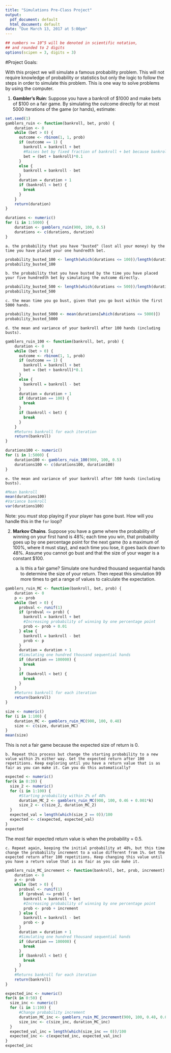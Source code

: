 ```yaml
---
title: "Simulations Pre-Class Project"
output:
  pdf_document: default
  html_document: default
date: "Due March 13, 2017 at 5:00pm"
---
```


<style type="text/css">
.table {

    width: 80%;
    margin-left:10%; 
    margin-right:10%;
}
</style>
```r
## numbers >= 10^5 will be denoted in scientific notation,
## and rounded to 2 digits
options(scipen = 3, digits = 3)
```




#Project Goals:


With this project we will simulate a famous probability problem. This will not require knowledge of probability or statistics but only the logic to follow the steps in order to simulate this problem. This is one way to solve problems by using the computer. 

 1. **Gambler's Ruin**: Suppose you have a bankroll of $1000 and make bets of $100 on a fair game. By simulating the outcome directly for at most 5000 iterations of the game (or hands), estimate:
 
```r
set.seed(1)
gamblers_ruin <- function(bankroll, bet, prob) {
    duration <- 0
    while (bet > 0) {
      outcome <- rbinom(1, 1, prob)
      if (outcome == 1) {
        bankroll = bankroll + bet
        #Raises bet by fixed fraction of bankroll + bet because bankroll*0.1 would not be raising in first round
        bet = (bet + bankroll)*0.1
      }
      else {
        bankroll = bankroll - bet
      }
      duration = duration + 1
      if (bankroll < bet) {
        break
      }
    }
    return(duration)
}

durations <- numeric()
for (i in 1:5000) {
    duration <- gamblers_ruin(900, 100, 0.5)
    durations <- c(durations, duration)
}

```
 
 
    a. the probability that you have "busted" (lost all your money) by the time you have placed your one hundredth bet. 
    
```r
probability_busted_100 <- length(which(durations <= 100))/length(durations)
probability_busted_100
```
    
    b. the probability that you have busted by the time you have placed your five hundredth bet by simulating the outcome directly. 
    
```r
probability_busted_500 <- length(which(durations <= 500))/length(durations)
probability_busted_500
```
    
    
    c. the mean time you go bust, given that you go bust within the first 5000 hands.
    
```r
probability_busted_5000 <- mean(durations[which(durations <= 5000)])
probability_busted_5000
```
    
    
    d. the mean and variance of your bankroll after 100 hands (including busts).
    
```r
gamblers_ruin_100 <- function(bankroll, bet, prob) {
    duration <- 0
    while (bet > 0) {
      outcome <- rbinom(1, 1, prob)
      if (outcome == 1) {
        bankroll = bankroll + bet
        bet = (bet + bankroll)*0.1
      }
      else {
        bankroll = bankroll - bet
      }
      duration = duration + 1
      if (duration == 100) {
        break
      }
      if (bankroll < bet) {
        break
      }
    }
    #Returns bankroll for each iteration
    return(bankroll)
}

durations100 <- numeric()
for (i in 1:5000) {
    duration100 <- gamblers_ruin_100(900, 100, 0.5)
    durations100 <- c(durations100, duration100)
}
```
    
    
    e. the mean and variance of your bankroll after 500 hands (including busts).
    
```r
#Mean bankroll
mean(durations100)
#Variance bankroll
var(durations100)
```
    
 
Note: you *must* stop playing if your player has gone bust. How will you handle this in the `for` loop?

2. **Markov Chains**. Suppose you have a game where the probability of winning on your first hand is 48%; each time you win, that probability goes up by one percentage point for the next game (to a maximum of 100%, where it must stay), and each time you lose, it goes back down to 48%. Assume you cannot go bust and that the size of your wager is a constant $100.

    a. Is this a fair game? Simulate one hundred thousand sequential hands to determine the size of your return. Then repeat this simulation 99 more times to get a range of values to calculate the expectation.
    
```r
gamblers_ruin_MC <- function(bankroll, bet, prob) {
    duration <- 0
    p <- prob
    while (bet > 0) {
      probval <- runif(1)
      if (probval <= prob) {
        bankroll = bankroll + bet
        #Increasing probability of winning by one percentage point
        prob <- prob + 0.01
      } else {
        bankroll = bankroll - bet
        prob <- p
      }
      duration = duration + 1
      #Simulating one hundred thousand sequential hands
      if (duration == 100000) {
        break
      }
      if (bankroll < bet) {
        break
      }
    }
    #Returns bankroll for each iteration
    return(bankroll)
}

size <- numeric()
for (i in 1:100) {
    duration_MC <- gamblers_ruin_MC(900, 100, 0.48)
    size <- c(size, duration_MC)
}
mean(size)
```
  This is not a fair game because the expected size of return is 0.  
    
    b. Repeat this process but change the starting probability to a new value within 2% either way. Get the expected return after 100 repetitions. Keep exploring until you have a return value that is as fair as you can make it. Can you do this automatically?
    
```r
expected <- numeric()
for(k in 0:39) {
  size_2 <- numeric()
  for (i in 1:100) {
      #Starting probability within 2% of 48%
      duration_MC_2 <- gamblers_ruin_MC(900, 100, 0.46 + 0.001*k)
      size_2 <- c(size_2, duration_MC_2)
  }
  expected_val = length(which(size_2 == 0))/100
  expected <- c(expected, expected_val)
}
expected
```
The most fair expected return value is when the probability = 0.5.

    c. Repeat again, keeping the initial probability at 48%, but this time change the probability increment to a value different from 1%. Get the expected return after 100 repetitions. Keep changing this value until you have a return value that is as fair as you can make it. 
    
```r
gamblers_ruin_MC_increment <- function(bankroll, bet, prob, increment) {
    duration <- 0
    p <- prob
    while (bet > 0) {
      probval <- runif(1)
      if (probval <= prob) {
        bankroll = bankroll + bet
        #Increasing probability of winning by one percentage point
        prob <- prob + increment
      } else {
        bankroll = bankroll - bet
        prob <- p
      }
      duration = duration + 1
      #Simulating one hundred thousand sequential hands
      if (duration == 100000) {
        break
      }
      if (bankroll < bet) {
        break
      }
    }
    #Returns bankroll for each iteration
    return(bankroll)
}

expected_inc <- numeric()
for(k in 0:50) {
  size_inc <- numeric()
  for (i in 1:100) {
      #Change probability increment
      duration_MC_inc <- gamblers_ruin_MC_increment(900, 100, 0.48, 0.001*k)
      size_inc <- c(size_inc, duration_MC_inc)
  }
  expected_val_inc = length(which(size_inc == 0))/100
  expected_inc <- c(expected_inc, expected_val_inc)
}
expected_inc
```
    
